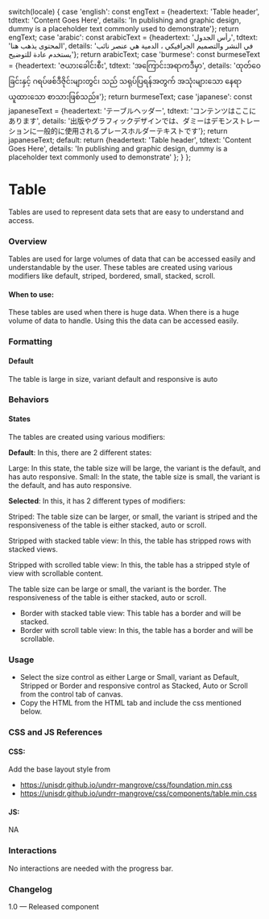 
  switch(locale) {
    case 'english': const engText = {headertext: 'Table header', tdtext: 'Content Goes Here', details: 'In publishing and graphic design, dummy is a placeholder text commonly used to demonstrate'}; return engText;
    case 'arabic': const arabicText = {headertext: 'رأس الجدول', tdtext: 'المحتوى يذهب هنا', details: 'في النشر والتصميم الجرافيكي ، الدمية هي عنصر نائب يستخدم عادة للتوضيح'}; return arabicText;
    case 'burmese': const burmeseText = {headertext: 'ဇယားခေါင်းစီး', tdtext: 'အကြောင်းအရာကဒီမှာ', details: 'ထုတ်ဝေခြင်းနှင့် ဂရပ်ဖစ်ဒီဇိုင်းများတွင်၊  သည် သရုပ်ပြရန်အတွက် အသုံးများသော နေရာယူထားသော စာသားဖြစ်သည်။'}; return burmeseText;
    case 'japanese': const japaneseText = {headertext: 'テーブルヘッダー', tdtext: 'コンテンツはここにあります', details: '出版やグラフィックデザインでは、ダミーはデモンストレーションに一般的に使用されるプレースホルダーテキストです'}; return japaneseText;
    default:
      return {headertext: 'Table header', tdtext: 'Content Goes Here', details: 'In publishing and graphic design, dummy is a placeholder text commonly used to demonstrate' };
  }
};

<Meta of={TableStories} />

# Table

Tables are used to represent data sets that are easy to understand and access.

### Overview

Tables are used for large volumes of data that can be accessed easily and understandable by the user. These tables are created using various modifiers like default, striped, bordered, small, stacked, scroll.

#### When to use:

These tables are used when there is huge data. When there is a huge volume of data to handle. Using this the data can be accessed easily.

### Formatting

#### Default

The table is large in size, variant default and responsive is auto

### Behaviors

#### States

The tables are created using various modifiers:

**Default**: In this, there are 2 different states:

Large: In this state, the table size will be large, the variant is the default, and has auto responsive.
Small: In the state, the table size is small, the variant is the default, and has auto responsive.

**Selected**: In this, it has 2 different types of modifiers:

Striped: The table size can be larger, or small, the variant is striped and the responsiveness of the table is either stacked, auto or scroll.

Stripped with stacked table view: In this, the table has stripped rows with stacked views.

Stripped with scrolled table view: In this, the table has a stripped style of view with scrollable content.

The table size can be large or small, the variant is the border. The responsiveness of the table is either stacked, auto or scroll.

* Border with stacked table view: This table has a border and will be stacked.
* Border with scroll table view:  In this, the table has a border and will be scrollable.

<Canvas />

### Usage

* Select the size control as either Large or Small, variant as Default, Stripped or Border and responsive control as Stacked, Auto or Scroll from the control tab of canvas.
* Copy the HTML from the HTML tab and include the css mentioned below.

### CSS and JS References

#### CSS:

Add the base layout style from

* https://unisdr.github.io/undrr-mangrove/css/foundation.min.css
* https://unisdr.github.io/undrr-mangrove/css/components/table.min.css

#### JS:

NA

### Interactions

No interactions are needed with the progress bar.

### Changelog

1.0 — Released component
